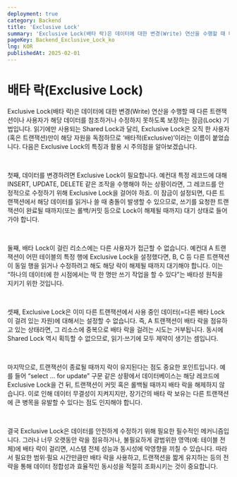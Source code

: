 ```yaml
---
deployment: true
category: Backend
title: 'Exclusive Lock'
summary: 'Exclusive Lock(배타 락)은 데이터에 대한 변경(Write) 연산을 수행할 때 다른 트랜잭션이나 사용자가 해당 데이터를 참조하거나 수정하지 못하도록 보장하는 잠금(Lock) 기법입니다.'
pageKey: Backend_Exclusive_Lock_ko
lng: KOR
publishedAt: 2025-02-01
---
```


# 배타 락(Exclusive Lock)

Exclusive Lock(배타 락)은 데이터에 대한 변경(Write) 연산을 수행할 때 다른 트랜잭션이나 사용자가 해당 데이터를 참조하거나 수정하지 못하도록 보장하는 잠금(Lock) 기법입니다. 읽기에만 사용되는 Shared Lock과 달리, Exclusive Lock은 오직 한 사용자(혹은 트랜잭션)만이 해당 자원을 독점하므로 ‘배타적(Exclusive)’이라는 이름이 붙었습니다. 다음은 Exclusive Lock의 특징과 활용 시 주의점을 알아보겠습니다.

<br />

첫째, 데이터를 변경하려면 Exclusive Lock이 필요합니다. 예컨대 특정 레코드에 대해 INSERT, UPDATE, DELETE 같은 조작을 수행해야 하는 상황이라면, 그 레코드를 안정적으로 수정하기 위해 Exclusive Lock을 걸어야 하죠. 이 잠금이 설정되면, 다른 트랜잭션에서 해당 데이터를 읽거나 쓸 때 충돌이 발생할 수 있으므로, 쓰기를 요청한 트랜잭션이 완료될 때까지(또는 롤백/커밋 등으로 Lock이 해제될 때까지) 대기 상태로 들어가야 합니다.

<br />

둘째, 배타 Lock이 걸린 리소스에는 다른 사용자가 접근할 수 없습니다. 예컨대 A 트랜잭션이 어떤 테이블의 특정 행에 Exclusive Lock을 설정했다면, B, C 등 다른 트랜잭션이 동일 행을 읽거나 수정하려고 해도 해당 락이 해제될 때까지 대기해야 합니다. 이는 “하나의 데이터에 한 시점에서는 딱 한 명만 쓰기 작업을 할 수 있다”는 배타성 원칙을 지키기 위한 것입니다.

<br />

셋째, Exclusive Lock은 이미 다른 트랜잭션에서 사용 중인 데이터(=다른 배타 Lock이 걸려 있는 자원)에 대해서는 설정할 수 없습니다. 즉, A 트랜잭션이 배타 락을 점유하고 있는 상태라면, 그 리소스에 중복으로 배타 락을 걸려는 시도는 거부됩니다. 동시에 Shared Lock 역시 획득할 수 없으므로, 읽기·쓰기에 모두 제약이 생기는 셈입니다.

<br />

마지막으로, 트랜잭션이 종료될 때까지 락이 유지된다는 점도 중요한 포인트입니다. 예를 들어 “select ... for update” 구문 같은 상황에서 데이터베이스는 해당 레코드에 Exclusive Lock을 건 뒤, 트랜잭션이 커밋 혹은 롤백될 때까지 배타 락을 해제하지 않습니다. 이로 인해 데이터 무결성이 지켜지지만, 장기간의 배타 락 보유는 다른 트랜잭션에 큰 병목을 유발할 수 있다는 점도 인지해야 합니다.

<br />

결국 Exclusive Lock은 데이터를 안전하게 수정하기 위해 필요한 필수적인 메커니즘입니다. 그러나 너무 오랫동안 락을 점유하거나, 불필요하게 광범위한 영역(예: 테이블 전체)에 배타 락이 걸리면, 시스템 전체 성능과 동시성에 악영향을 끼칠 수 있습니다. 따라서 필요한 범위·필요 시간만큼만 배타 락을 사용하고, 트랜잭션을 짧게 유지하는 등의 전략을 통해 데이터 정합성과 효율적인 동시성을 적절히 조화시키는 것이 중요합니다.